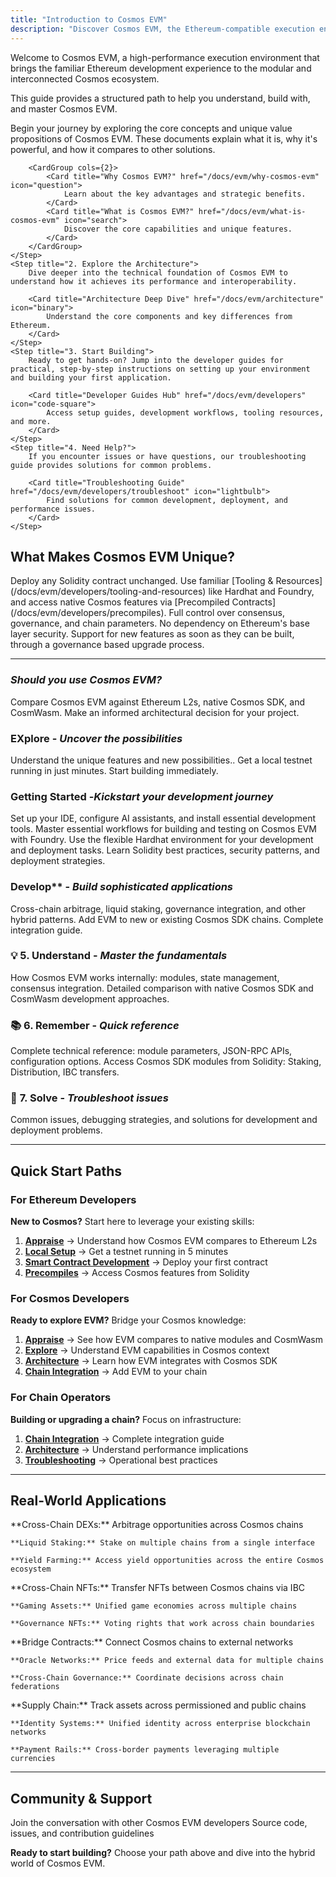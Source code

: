 ```yaml
---
title: "Introduction to Cosmos EVM"
description: "Discover Cosmos EVM, the Ethereum-compatible execution environment built for the sovereign, interoperable Cosmos ecosystem."
---
```


Welcome to Cosmos EVM, a high-performance execution environment that brings the familiar Ethereum development experience to the modular and interconnected Cosmos ecosystem.

This guide provides a structured path to help you understand, build with, and master Cosmos EVM.

<Steps>
    <Step title="1. Understand the Fundamentals">
        Begin your journey by exploring the core concepts and unique value propositions of Cosmos EVM. These documents explain what it is, why it's powerful, and how it compares to other solutions.

        <CardGroup cols={2}>
            <Card title="Why Cosmos EVM?" href="/docs/evm/why-cosmos-evm" icon="question">
                Learn about the key advantages and strategic benefits.
            </Card>
            <Card title="What is Cosmos EVM?" href="/docs/evm/what-is-cosmos-evm" icon="search">
                Discover the core capabilities and unique features.
            </Card>
        </CardGroup>
    </Step>
    <Step title="2. Explore the Architecture">
        Dive deeper into the technical foundation of Cosmos EVM to understand how it achieves its performance and interoperability.

        <Card title="Architecture Deep Dive" href="/docs/evm/architecture" icon="binary">
            Understand the core components and key differences from Ethereum.
        </Card>
    </Step>
    <Step title="3. Start Building">
        Ready to get hands-on? Jump into the developer guides for practical, step-by-step instructions on setting up your environment and building your first application.

        <Card title="Developer Guides Hub" href="/docs/evm/developers" icon="code-square">
            Access setup guides, development workflows, tooling resources, and more.
        </Card>
    </Step>
    <Step title="4. Need Help?">
        If you encounter issues or have questions, our troubleshooting guide provides solutions for common problems.

        <Card title="Troubleshooting Guide" href="/docs/evm/developers/troubleshoot" icon="lightbulb">
            Find solutions for common development, deployment, and performance issues.
        </Card>
    </Step>
</Steps>

## What Makes Cosmos EVM Unique?

<CardGroup cols={2}>
  <Card title="Ethereum-Compatible" icon="ethereum" color="#627EEA">
    Deploy any Solidity contract unchanged. Use familiar [Tooling & Resources](/docs/evm/developers/tooling-and-resources) like Hardhat and Foundry, and access native Cosmos features via [Precompiled Contracts](/docs/evm/developers/precompiles).
  </Card>
  <Card title="Sovereign Chain" icon="crown" color="#22E2A8">
    Full control over consensus, governance, and chain parameters. No dependency on Ethereum's base layer security.
  </Card>
  <Card title="Forward-Compatible" icon="trending-up" color="#FF5628">
    Support for new features as soon as they can be built, through a governance based upgrade process.
  </Card>
</CardGroup>

---

### *Should you use Cosmos EVM?*

<Card title="Weigh Your Options" href="/docs/evm/developers/appraise" icon="scale-balanced">
  Compare Cosmos EVM against Ethereum L2s, native Cosmos SDK, and CosmWasm. Make an informed architectural decision for your project.
</Card>

### **EXplore** - *Uncover the possibilities*

<CardGroup cols={2}>
  <Card title="Capabilities Overview" href="/docs/evm/developers/explore" icon="compass">
    Understand the unique features and new possibilities..
  </Card>
  <Card title="Local Setup" href="/docs/evm/developers/local-setup" icon="play">
    Get a local testnet running in just minutes. Start building immediately.
  </Card>
</CardGroup>

### **Getting Started** -*Kickstart your development journey*

<CardGroup cols={2}>
  <Card title="Development Environment" href="/docs/evm/developers/development-environment" icon="code">
    Set up your IDE, configure AI assistants, and install essential development tools.
  </Card>
  <Card title="Foundry Guide" href="/docs/evm/developers/tooling-and-resources/foundry-guide" icon="hammer">
    Master essential workflows for building and testing on Cosmos EVM with Foundry.
  </Card>
  <Card title="Hardhat Guide" href="/docs/evm/developers/tooling-and-resources/hardhat-guide" icon="wrench">
    Use the flexible Hardhat environment for your development and deployment tasks.
  </Card>
  <Card title="Smart Contract Development" href="/docs/evm/developers/smart-contract-development" icon="file-code">
    Learn Solidity best practices, security patterns, and deployment strategies.
  </Card>
</CardGroup>

### Develop** - *Build sophisticated applications*

<CardGroup cols={2}>
  <Card title="Advanced Patterns" href="/docs/evm/developers/advanced-patterns" icon="puzzle">
    Cross-chain arbitrage, liquid staking, governance integration, and other hybrid patterns.
  </Card>
  <Card title="Chain Integration" href="/docs/evm/developers/chain-integration" icon="link">
    Add EVM to new or existing Cosmos SDK chains. Complete integration guide.
  </Card>
</CardGroup>

### 💡 **5. Understand** - *Master the fundamentals*

<CardGroup cols={2}>
  <Card title="Architecture Deep Dive" href="/docs/evm/developers/architecture" icon="cpu">
    How Cosmos EVM works internally: modules, state management, consensus integration.
  </Card>
  <Card title="Cosmos Comparisons" href="/docs/evm/developers/cosmos-comparisons" icon="git-compare">
    Detailed comparison with native Cosmos SDK and CosmWasm development approaches.
  </Card>
</CardGroup>

### 📚 **6. Remember** - *Quick reference*

<CardGroup cols={2}>
  <Card title="API Reference" href="/docs/evm/developers/reference" icon="book-open">
    Complete technical reference: module parameters, JSON-RPC APIs, configuration options.
  </Card>
  <Card title="Precompiled Contracts" href="/docs/evm/developers/precompiles" icon="box">
    Access Cosmos SDK modules from Solidity: Staking, Distribution, IBC transfers.
  </Card>
</CardGroup>

### 🐛 **7. Solve** - *Troubleshoot issues*

<Card title="Troubleshooting Guide" href="/docs/evm/developers/troubleshoot" icon="bug">
  Common issues, debugging strategies, and solutions for development and deployment problems.
</Card>

---

## Quick Start Paths

### For Ethereum Developers

**New to Cosmos?** Start here to leverage your existing skills:

1. **[Appraise](/docs/evm/developers/appraise)** → Understand how Cosmos EVM compares to Ethereum L2s
2. **[Local Setup](/docs/evm/developers/local-setup)** → Get a testnet running in 5 minutes
3. **[Smart Contract Development](/docs/evm/developers/smart-contract-development)** → Deploy your first contract
4. **[Precompiles](/docs/evm/developers/precompiles)** → Access Cosmos features from Solidity

### For Cosmos Developers

**Ready to explore EVM?** Bridge your Cosmos knowledge:

1. **[Appraise](/docs/evm/developers/appraise)** → See how EVM compares to native modules and CosmWasm
2. **[Explore](/docs/evm/developers/explore)** → Understand EVM capabilities in Cosmos context
3. **[Architecture](/docs/evm/developers/architecture)** → Learn how EVM integrates with Cosmos SDK
4. **[Chain Integration](/docs/evm/developers/chain-integration)** → Add EVM to your chain

### For Chain Operators

**Building or upgrading a chain?** Focus on infrastructure:

1. **[Chain Integration](/docs/evm/developers/chain-integration)** → Complete integration guide
2. **[Architecture](/docs/evm/developers/architecture)** → Understand performance implications
3. **[Troubleshooting](/docs/evm/developers/troubleshoot)** → Operational best practices

---

## Real-World Applications

<CardGroup cols={2}>
  <Card title="DeFi with IBC" icon="chart-line">
    **Cross-Chain DEXs:** Arbitrage opportunities across Cosmos chains

    **Liquid Staking:** Stake on multiple chains from a single interface

    **Yield Farming:** Access yield opportunities across the entire Cosmos ecosystem
  </Card>

  <Card title="NFTs & Gaming" icon="image">
    **Cross-Chain NFTs:** Transfer NFTs between Cosmos chains via IBC

    **Gaming Assets:** Unified game economies across multiple chains

    **Governance NFTs:** Voting rights that work across chain boundaries
  </Card>

  <Card title="Infrastructure" icon="server">
    **Bridge Contracts:** Connect Cosmos chains to external networks

    **Oracle Networks:** Price feeds and external data for multiple chains

    **Cross-Chain Governance:** Coordinate decisions across chain federations
  </Card>

  <Card title="Enterprise Solutions" icon="building">
    **Supply Chain:** Track assets across permissioned and public chains

    **Identity Systems:** Unified identity across enterprise blockchain networks

    **Payment Rails:** Cross-border payments leveraging multiple currencies
  </Card>
</CardGroup>

---

## Community & Support

<CardGroup cols={2}>
  <Card title="Developer Discord" icon="discord" href="https://discord.gg/cosmosnetwork">
    Join the conversation with other Cosmos EVM developers
  </Card>
  <Card title="GitHub Repository" icon="github" href="https://github.com/cosmos/evm">
    Source code, issues, and contribution guidelines
  </Card>
</CardGroup>

**Ready to start building?** Choose your path above and dive into the hybrid world of Cosmos EVM.